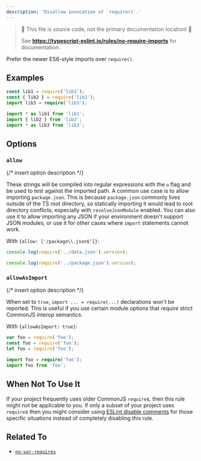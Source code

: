 ---
description: 'Disallow invocation of `require()`.'
---


> 🛑 This file is source code, not the primary documentation location! 🛑
>
> See **https://typescript-eslint.io/rules/no-require-imports** for documentation.

Prefer the newer ES6-style imports over `require()`.

## Examples

<Tabs>
<TabItem value="❌ Incorrect">

```ts
const lib1 = require('lib1');
const { lib2 } = require('lib2');
import lib3 = require('lib3');
```

</TabItem>
<TabItem value="✅ Correct">

```ts
import * as lib1 from 'lib1';
import { lib2 } from 'lib2';
import * as lib3 from 'lib3';
```

</TabItem>
</Tabs>

## Options

### `allow`

{/* insert option description */}

These strings will be compiled into regular expressions with the `u` flag and be used to test against the imported path. A common use case is to allow importing `package.json`. This is because `package.json` commonly lives outside of the TS root directory, so statically importing it would lead to root directory conflicts, especially with `resolveJsonModule` enabled. You can also use it to allow importing any JSON if your environment doesn't support JSON modules, or use it for other cases where `import` statements cannot work.

With `{allow: ['/package\\.json$']}`:

<Tabs>
<TabItem value="❌ Incorrect">

```ts option='{ "allow": ["/package.json$"] }'
console.log(require('../data.json').version);
```

</TabItem>
<TabItem value="✅ Correct">

```ts option='{ "allow": ["/package.json$"] }'
console.log(require('../package.json').version);
```

</TabItem>
</Tabs>

### `allowAsImport`

{/* insert option description */}

When set to `true`, `import ... = require(...)` declarations won't be reported.
This is useful if you use certain module options that require strict CommonJS interop semantics.

With `{allowAsImport: true}`:

<Tabs>
<TabItem value="❌ Incorrect">

```ts option='{ "allowAsImport": true }'
var foo = require('foo');
const foo = require('foo');
let foo = require('foo');
```

</TabItem>
<TabItem value="✅ Correct">

```ts option='{ "allowAsImport": true }'
import foo = require('foo');
import foo from 'foo';
```

</TabItem>
</Tabs>

## When Not To Use It

If your project frequently uses older CommonJS `require`s, then this rule might not be applicable to you.
If only a subset of your project uses `require`s then you might consider using [ESLint disable comments](https://eslint.org/docs/latest/use/configure/rules#using-configuration-comments-1) for those specific situations instead of completely disabling this rule.

## Related To

- [`no-var-requires`](./no-var-requires.mdx)
